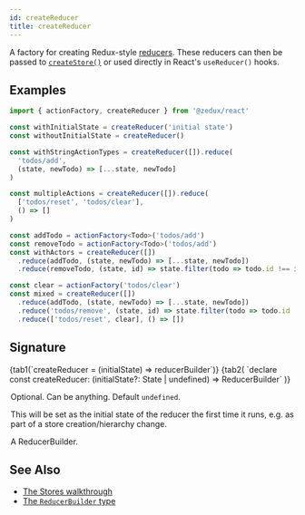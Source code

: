 ```yaml
---
id: createReducer
title: createReducer
---
```



A factory for creating Redux-style [reducers](../types/Reducer). These reducers can then be passed to [`createStore()`](createStore) or used directly in React's `useReducer()` hooks.

## Examples

```ts
import { actionFactory, createReducer } from '@zedux/react'

const withInitialState = createReducer('initial state')
const withoutInitialState = createReducer()

const withStringActionTypes = createReducer([]).reduce(
  'todos/add',
  (state, newTodo) => [...state, newTodo]
)

const multipleActions = createReducer([]).reduce(
  ['todos/reset', 'todos/clear'],
  () => []
)

const addTodo = actionFactory<Todo>('todos/add')
const removeTodo = actionFactory<Todo>('todos/add')
const withActors = createReducer([])
  .reduce(addTodo, (state, newTodo) => [...state, newTodo])
  .reduce(removeTodo, (state, id) => state.filter(todo => todo.id !== id))

const clear = actionFactory('todos/clear')
const mixed = createReducer([])
  .reduce(addTodo, (state, newTodo) => [...state, newTodo])
  .reduce('todos/remove', (state, id) => state.filter(todo => todo.id !== id))
  .reduce(['todos/reset', clear], () => [])
```

## Signature

<Tabs>
  {tab1(`createReducer = (initialState) => reducerBuilder`)}
  {tab2(
    `declare const createReducer: <State = any>(initialState?: State | undefined) => ReducerBuilder<State>`
  )}
</Tabs>

<Legend>
  <Item name="initialState">
    <p>
      Optional. Can be anything. Default <code>undefined</code>.
    </p>
    <p>
      This will be set as the initial state of the reducer the first time it
      runs, e.g. as part of a store creation/hierarchy change.
    </p>
  </Item>
  <Item name="Returns">
    <p>
      A <Link to="../types/ReducerBuilder">ReducerBuilder</Link>.
    </p>
  </Item>
</Legend>

## See Also

- [The Stores walkthrough](../../walkthrough/stores)
- [The `ReducerBuilder` type](../types/ReducerBuilder)
